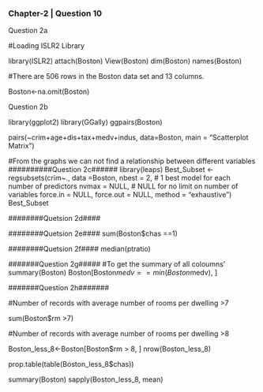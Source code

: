 ### Chapter-2 | Question 10
########### Question 2a ########
#Loading ISLR2 Library

library(ISLR2)
attach(Boston)
View(Boston)
dim(Boston)
names(Boston)

#There are  506 rows in the Boston data set and 13 columns. 
<!-- crim per capita crime rate by town.
   a) zn proportion of residential land zoned for lots over 25,000 sq.ft. 
   b) indus proportion of non-retail business acres per town. 
   c) chas Charles River dummy variable (= 1 if tract bounds river; 0 otherwise). 
   d) nox nitrogen oxides concentration (parts per 10 million). 
   e) age proportion of owner-occupied units built prior to 1940. 
   f) dis weighted mean of distances to five Boston employment centres.
   g) rad index of accessibility to radial highways. 
   h) tax full-value property-tax rate per $10,000. 
   i) ptratio pupil-teacher ratio by town. 
   j) lstat lower status of the population (percent). 
   k) medv median value of owner-occupied homes in $1000s.
   
-->

Boston<-na.omit(Boston)

########### Question 2b ########
library(ggplot2)
library(GGally)
ggpairs(Boston)

<!-- Seeing only a set of columns against each other -->
pairs(~crim+age+dis+tax+medv+indus, data=Boston,
   main = "Scatterplot Matrix")

#From the graphs we can not find a relationship between different variables 
##########Question 2c######
library(leaps)
Best_Subset <-
    regsubsets(crim~.,
               data =Boston,
               nbest = 2,      # 1 best model for each number of predictors
               nvmax = NULL,    # NULL for no limit on number of variables
               force.in = NULL, force.out = NULL,
               method = "exhaustive")
Best_Subset

########Quetsion 2d####

########Quetsion 2e####
sum(Boston$chas ==1)

########Quetsion 2f####
median(ptratio)


#######Question 2g#####
#To get the summary of all coloumns'
summary(Boston)
Boston[Boston$medv == min(Boston$medv), ]

#######Question 2h#######

#Number of records with average number of rooms per dwelling >7

sum(Boston$rm >7)

#Number of records with average number of rooms per dwelling >8

Boston_less_8<-Boston[Boston$rm > 8, ]
nrow(Boston_less_8)

prop.table(table(Boston_less_8$chas))

summary(Boston)
sapply(Boston_less_8, mean)

